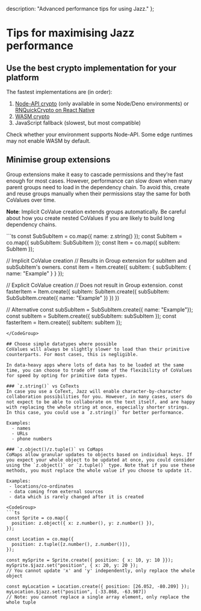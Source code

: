 
  description: "Advanced performance tips for using Jazz."
};

# Tips for maximising Jazz performance

## Use the best crypto implementation for your platform

The fastest implementations are (in order):

1. [Node-API crypto](/docs/server-side/setup#node-api) (only available in some Node/Deno environments) or [RNQuickCrypto on React Native](/docs/react-native/project-setup/providers#quick-crypto)
2. [WASM crypto](/docs/server-side/setup#wasm-on-edge-runtimes)
3. JavaScript fallback (slowest, but most compatible)

Check whether your environment supports Node-API.
Some edge runtimes may not enable WASM by default.

## Minimise group extensions

Group extensions make it easy to cascade permissions and they’re fast enough for most cases.
However, performance can slow down when many parent groups need to load in the dependency chain.
To avoid this, create and reuse groups manually when their permissions stay the same for both CoValues over time.

**Note**: Implicit CoValue creation extends groups automatically. Be careful about how you create nested CoValues if you are likely to build long dependency chains.

<CodeGroup>
```ts
const SubSubItem = co.map({
  name: z.string()
});
const SubItem = co.map({
  subSubItem: SubSubItem
});
const Item = co.map({
  subItem: SubItem
});

// Implicit CoValue creation
// Results in Group extension for subItem and subSubItem's owners.
const item = Item.create({
  subItem: {
    subSubItem: {
      name: "Example"
    }
  }
});

// Explicit CoValue creation
// Does not result in Group extension.
const fasterItem = Item.create({
  subItem: SubItem.create({
    subSubItem: SubSubItem.create({
      name: "Example"
    })
  })
})

// Alternative
const subSubItem = SubSubItem.create({ name: "Example"});
const subItem = SubItem.create({ subSubItem: subSubItem });
const fasterItem = Item.create({ subItem: subItem });
```
</CodeGroup>

## Choose simple datatypes where possible
CoValues will always be slightly slower to load than their primitive counterparts. For most cases, this is negligible.

In data-heavy apps where lots of data has to be loaded at the same time, you can choose to trade off some of the flexibility of CoValues for speed by opting for primitive data types.

### `z.string()` vs CoTexts
In case you use a CoText, Jazz will enable character-by-character collaboration possibilities for you. However, in many cases, users do not expect to be able to collaborate on the text itself, and are happy with replacing the whole string at once, especially shorter strings. In this case, you could use a `z.string()` for better performance.

Examples:
  - names
  - URLs
  - phone numbers

### `z.object()/z.tuple()` vs CoMaps
CoMaps allow granular updates to objects based on individual keys. If you expect your whole object to be updated at once, you could consider using the `z.object()` or `z.tuple()` type. Note that if you use these methods, you must replace the whole value if you choose to update it.

Examples:
 - locations/co-ordinates
 - data coming from external sources
 - data which is rarely changed after it is created

<CodeGroup>
```ts
const Sprite = co.map({
  position: z.object({ x: z.number(), y: z.number() }),
});

const Location = co.map({
  position: z.tuple([z.number(), z.number()]),
});

const mySprite = Sprite.create({ position: { x: 10, y: 10 }});
mySprite.$jazz.set("position", { x: 20, y: 20 }); 
// You cannot update 'x' and 'y' independently, only replace the whole object

const myLocation = Location.create({ position: [26.052, -80.209] });
myLocation.$jazz.set("position", [-33.868, -63.987]) 
// Note: you cannot replace a single array element, only replace the whole tuple
```
</CodeGroup>